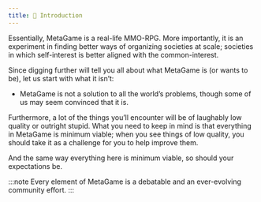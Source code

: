 ```yaml
---
title: 🐙 Introduction
---
```


Essentially, MetaGame is a real-life MMO-RPG. More importantly, it is an experiment in finding better ways of organizing societies at scale; societies in which self-interest is better aligned with the common-interest.

Since digging further will tell you all about what MetaGame is (or wants to be), let us start with what it isn’t:
-   MetaGame is not a solution to all the world’s problems, though some of us may seem convinced that it is.

Furthermore, a lot of the things you’ll encounter will be of laughably low quality or outright stupid. 
What you need to keep in mind is that everything in MetaGame is minimum viable; when you see things of low quality, you should take it as a challenge for you to help improve them.

And the same way everything here is minimum viable, so should your expectations be.

:::note
Every element of MetaGame is a debatable and an ever-evolving community effort.
:::
